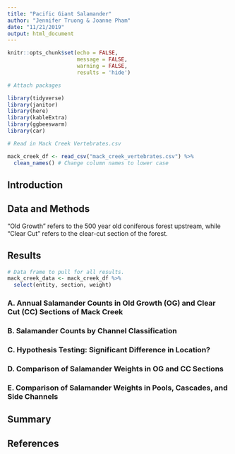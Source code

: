 ```yaml
---
title: "Pacific Giant Salamander"
author: "Jennifer Truong & Joanne Pham"
date: "11/21/2019"
output: html_document
---
```


```r
knitr::opts_chunk$set(echo = FALSE,
                      message = FALSE,
                      warning = FALSE,
                      results = 'hide')
```

```r
# Attach packages

library(tidyverse)
library(janitor)
library(here)
library(kableExtra)
library(ggbeeswarm)
library(car)

# Read in Mack Creek Vertebrates.csv

mack_creek_df <- read_csv("mack_creek_vertebrates.csv") %>% 
  clean_names() # Change column names to lower case
```

## Introduction

## Data and Methods

"Old Growth" refers to the 500 year old coniferous forest upstream, while "Clear Cut" refers to the clear-cut section of the forest.

## Results

```r
# Data frame to pull for all results. 
mack_creek_data <- mack_creek_df %>% 
  select(entity, section, weight)
```

### A. Annual Salamander Counts in Old Growth (OG) and Clear Cut (CC) Sections of Mack Creek

### B. Salamander Counts by Channel Classification

### C. Hypothesis Testing: Significant Difference in Location?

### D. Comparison of Salamander Weights in OG and CC Sections

### E. Comparison of Salamander Weights in Pools, Cascades, and Side Channels

## Summary

## References